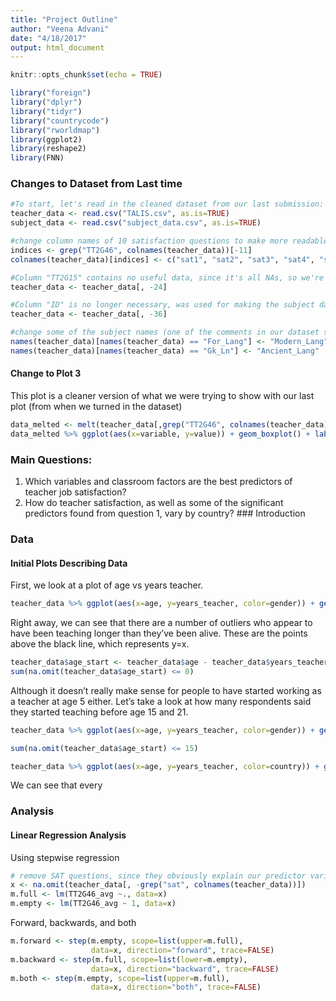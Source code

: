 ```yaml
---
title: "Project Outline"
author: "Veena Advani"
date: "4/18/2017"
output: html_document
---
```


```r
knitr::opts_chunk$set(echo = TRUE)
```

```r
library("foreign")
library("dplyr")
library("tidyr")
library("countrycode")
library("rworldmap")
library(ggplot2)
library(reshape2)
library(FNN)
```

### Changes to Dataset from Last time
```r
#To start, let's read in the cleaned dataset from our last submission:
teacher_data <- read.csv("TALIS.csv", as.is=TRUE)
subject_data <- read.csv("subject_data.csv", as.is=TRUE)

#change column names of 10 satisfaction questions to make more readable
indices <- grep("TT2G46", colnames(teacher_data))[-11]
colnames(teacher_data)[indices] <- c("sat1", "sat2", "sat3", "sat4", "sat5", "sat6", "sat7", "sat8", "sat9", "sat10")

#Column "TT2G15" contains no useful data, since it's all NAs, so we're going to remove it
teacher_data <- teacher_data[, -24]

#Column "ID" is no longer necessary, was used for making the subject dataset
teacher_data <- teacher_data[, -36]

#change some of the subject names (one of the comments in our dataset submission was that they weren't clear):
names(teacher_data)[names(teacher_data) == "For_Lang"] <- "Modern_Lang"
names(teacher_data)[names(teacher_data) == "Gk_Ln"] <- "Ancient_Lang"
```

#### Change to Plot 3

This plot is a cleaner version of what we were trying to show with our last plot (from when we turned in the dataset)
```r
data_melted <- melt(teacher_data[,grep("TT2G46", colnames(teacher_data))], id.vars="TT2G46_avg")
data_melted %>% ggplot(aes(x=variable, y=value)) + geom_boxplot() + labs(x="Individual Questions", y="Strongly Disagree to Strongly Agree", title="Average Response vs Individual Questions for Satisfaction")
```


### Main Questions:
(1) Which variables and classroom factors are the best predictors of teacher job satisfaction?
(2) How do teacher satisfaction, as well as some of the significant predictors found from question 1, vary by country?
### Introduction

### Data
#### Initial Plots Describing Data

First, we look at a plot of age vs years teacher.
```r
teacher_data %>% ggplot(aes(x=age, y=years_teacher, color=gender)) + geom_point(alpha=0.5,shape=".") + geom_abline(intercept =0, slope=1) +  geom_jitter(alpha=0.5,shape=".")
```

Right away, we can see that there are a number of outliers who appear to have been teaching longer than they've been alive. These are the points above the black line, which represents y=x.

```r
teacher_data$age_start <- teacher_data$age - teacher_data$years_teacher
sum(na.omit(teacher_data$age_start) <= 0)
```

Although it doesn't really make sense for people to have started working as a teacher at age 5 either. Let's take a look at how many respondents said they started teaching before age 15 and 21. 
```r
teacher_data %>% ggplot(aes(x=age, y=years_teacher, color=gender)) + geom_point(alpha= 0.5, shape=".") + geom_abline(intercept = -15, slope=1) + geom_abline(intercept = -21, slope=1) 
```

```r
sum(na.omit(teacher_data$age_start) <= 15)
```

```r
teacher_data %>% ggplot(aes(x=age, y=years_teacher, color=country)) + geom_point(alpha= 0.5, shape=".") + geom_smooth(method="lm", se=F)
```

We can see that every

### Analysis
#### Linear Regression Analysis

Using stepwise regression
```r
# remove SAT questions, since they obviously explain our predictor variable, and then remove NAs for stepwise regression
x <- na.omit(teacher_data[, -grep("sat", colnames(teacher_data))])
m.full <- lm(TT2G46_avg ~., data=x)
m.empty <- lm(TT2G46_avg ~ 1, data=x)
```
Forward, backwards, and both
```r
m.forward <- step(m.empty, scope=list(upper=m.full),
                  data=x, direction="forward", trace=FALSE)
m.backward <- step(m.full, scope=list(lower=m.empty),
                  data=x, direction="backward", trace=FALSE)
m.both <- step(m.empty, scope=list(upper=m.full),
                  data=x, direction="both", trace=FALSE)
```



